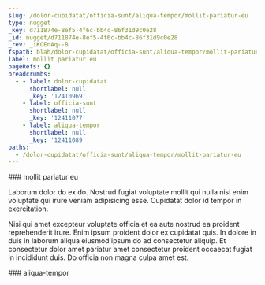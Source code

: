 ```yaml
---
slug: /dolor-cupidatat/officia-sunt/aliqua-tempor/mollit-pariatur-eu
type: nugget
_key: d711874e-8ef5-4f6c-bb4c-86f31d9c0e28
_id: nugget/d711874e-8ef5-4f6c-bb4c-86f31d9c0e28
_rev: _iKCEnAq--B
fspath: blah/dolor-cupidatat/officia-sunt/aliqua-tempor/mollit-pariatur-eu.md
label: mollit pariatur eu
pageRefs: {}
breadcrumbs:
  - - label: dolor-cupidatat
      shortlabel: null
      _key: '12410969'
    - label: officia-sunt
      shortlabel: null
      _key: '12411077'
    - label: aliqua-tempor
      shortlabel: null
      _key: '12411089'
paths:
  - /dolor-cupidatat/officia-sunt/aliqua-tempor/mollit-pariatur-eu
---
```


<NuggetArea>
<Nugget slug="/dolor-cupidatat/officia-sunt/aliqua-tempor/mollit-pariatur-eu" type="nugget" _key="d711874e-8ef5-4f6c-bb4c-86f31d9c0e28" _id="nugget/d711874e-8ef5-4f6c-bb4c-86f31d9c0e28" _rev="_iKCEnAq--B" fspath="blah/dolor-cupidatat/officia-sunt/aliqua-tempor/mollit-pariatur-eu.md" label="mollit pariatur eu" paths="/dolor-cupidatat/officia-sunt/aliqua-tempor/mollit-pariatur-eu">
<NuggetBody>
### mollit pariatur eu

Laborum dolor do ex do. Nostrud fugiat voluptate mollit qui nulla nisi enim voluptate qui irure veniam adipisicing esse. Cupidatat dolor id tempor in exercitation.

Nisi qui amet excepteur voluptate officia et ea aute nostrud ea proident reprehenderit irure. Enim ipsum proident dolor ex cupidatat quis. In dolore in duis in laborum aliqua eiusmod ipsum do ad consectetur aliquip. Et consectetur dolor amet pariatur amet consectetur proident occaecat fugiat in incididunt duis. Do officia non magna culpa amet est.

</NuggetBody>
<Breadcrumbs>
<Crumbs>
<Crumb _key="12410969" label="dolor-cupidatat" /><Crumb _key="12411077" label="officia-sunt" /><Crumb _key="12411089" label="aliqua-tempor" />
</Crumbs>
</Breadcrumbs>
</Nugget>

<NuggetsInbound>
</NuggetsInbound>
<NuggetsOutbound>
</NuggetsOutbound>
</NuggetArea>
<PassagesInbound>
<Passage direction="inbound" type="passage" _key="12411089" _id="passage/12411089" _rev="_iKCEnAq--_" label="aliqua-tempor" passage="aliqua-tempor" fspath="blah/dolor-cupidatat/officia-sunt/aliqua-tempor" paths="/dolor-cupidatat/officia-sunt/aliqua-tempor" slug="/dolor-cupidatat/officia-sunt/aliqua-tempor">
<NuggetBody>
### aliqua-tempor

</NuggetBody>
<Breadcrumbs>
<Crumbs>
<Crumb _key="12410969" label="dolor-cupidatat" /><Crumb _key="12411077" label="officia-sunt" />
</Crumbs>
</Breadcrumbs>
</Passage>

</PassagesInbound>
<PassagesOutbound>
</PassagesOutbound>